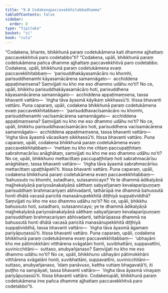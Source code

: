 ```yaml
---
title: "9.8 Codakenapaccavekkhitabbadhamma"
tableOfContents: false
sidebar:
  order: 8
type: "tipitaka"
basket: "vi"
book: "cula"
---
```



<DynamicBreadcrumb />

<Division number="399" book="cula" e="ch" v="4" p="436">

<Paragraph number="1929" book="cula">
“Codakena, bhante, bhikkhunā paraṃ codetukāmena kati dhamme ajjhattaṃ paccavekkhitvā paro codetabbo”ti? “Codakena, upāli, bhikkhunā paraṃ codetukāmena pañca dhamme ajjhattaṃ paccavekkhitvā paro codetabbo.
</Paragraph>

<Paragraph number="1930" book="cula">
Codakena, upāli, bhikkhunā paraṃ codetukāmena evaṃ paccavekkhitabbaṃ—  ‘parisuddhakāyasamācāro nu khomhi, parisuddhenamhi kāyasamācārena samannāgato—  acchiddena appaṭimaṃsena? Saṃvijjati nu kho me eso dhammo udāhu no’ti? No ce, upāli, bhikkhu parisuddhakāyasamācāro hoti, parisuddhena kāyasamācārena samannāgato—  acchiddena appaṭimaṃsena, tassa bhavanti vattāro—  ‘iṅgha tāva āyasmā kāyikaṃ sikkhassū’ti. Itissa bhavanti vattāro.
</Paragraph>

<Paragraph number="1931" book="cula">
Puna caparaṃ, upāli, codakena bhikkhunā paraṃ codetukāmena evaṃ paccavekkhitabbaṃ—  ‘parisuddhavacīsamācāro nu khomhi, parisuddhenamhi vacīsamācārena samannāgato—  acchiddena appaṭimaṃsena? Saṃvijjati nu kho me eso dhammo udāhu no’ti? No ce, upāli, bhikkhu parisuddhavacīsamācāro hoti, parisuddhena vacīsamācārena samannāgato—  acchiddena appaṭimaṃsena, tassa bhavanti vattāro—  ‘iṅgha tāva āyasmā vācasikaṃ sikkhassū’ti. Itissa bhavanti vattāro.
</Paragraph>

<Paragraph number="1932" book="cula">
Puna caparaṃ, upāli, codakena bhikkhunā paraṃ codetukāmena evaṃ paccavekkhitabbaṃ—  ‘mettaṃ nu kho me cittaṃ paccupaṭṭhitaṃ sabrahmacārīsu anāghātaṃ, saṃvijjati nu kho me eso dhammo udāhu no’ti? No ce, upāli, bhikkhuno mettacittaṃ paccupaṭṭhitaṃ hoti sabrahmacārīsu anāghātaṃ, tassa bhavanti vattāro—  ‘iṅgha tāva āyasmā sabrahmacārīsu mettacittaṃ upaṭṭhāpehī’ti. Itissa bhavanti vattāro.
</Paragraph>

<Paragraph number="1933" book="cula">
Puna caparaṃ, upāli, codakena bhikkhunā paraṃ codetukāmena evaṃ paccavekkhitabbaṃ—  ‘bahussuto nu khomhi, sutadharo, sutasannicayo? Ye te dhammā ādikalyāṇā majjhekalyāṇā pariyosānakalyāṇā sātthaṃ sabyañjanaṃ kevalaparipuṇṇaṃ parisuddhaṃ brahmacariyaṃ abhivadanti, tathārūpā me dhammā bahussutā honti dhātā vacasā paricitā manasānupekkhitā diṭṭhiyā suppaṭividdhā? Saṃvijjati nu kho me eso dhammo udāhu no’ti? No ce, upāli, bhikkhu bahussuto hoti, sutadharo, sutasannicayo; ye te dhammā ādikalyāṇā majjhekalyāṇā pariyosānakalyāṇā sātthaṃ sabyañjanaṃ kevalaparipuṇṇaṃ parisuddhaṃ brahmacariyaṃ abhivadanti, tathārūpassa dhammā na bahussutā honti dhātā vacasā paricitā manasānupekkhitā diṭṭhiyā suppaṭividdhā, tassa bhavanti vattāro—  ‘iṅgha tāva āyasmā āgamaṃ pariyāpuṇassū’ti. Itissa bhavanti vattāro.
</Paragraph>

<Paragraph number="1934" book="cula">
Puna caparaṃ, upāli, codakena bhikkhunā paraṃ codetukāmena evaṃ paccavekkhitabbaṃ—  ‘ubhayāni kho me pātimokkhāni vitthārena svāgatāni honti, suvibhattāni, suppavattīni, suvinicchitāni—  suttaso, anubyañjanaso? Saṃvijjati nu kho me eso dhammo udāhu no’ti? No ce, upāli, bhikkhuno ubhayāni pātimokkhāni vitthārena svāgatāni honti, suvibhattāni, suppavattīni, suvinicchitāni—  suttaso, anubyañjanaso, ‘idaṃ panāvuso, kattha vuttaṃ bhagavatā’ti, iti puṭṭho na sampāyati, tassa bhavanti vattāro—  ‘iṅgha tāva āyasmā vinayaṃ pariyāpuṇassū’ti. Itissa bhavanti vattāro. Codakenupāli, bhikkhunā paraṃ codetukāmena ime pañca dhamme ajjhattaṃ paccavekkhitvā paro codetabbo”ti.
</Paragraph>
</Division>